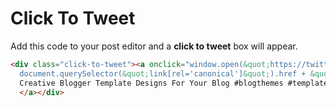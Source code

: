 # Click To Tweet 

Add this code to your post editor and a **click to tweet** box will appear.

```html filename="Click To Tweet" copy
<div class="click-to-tweet"><a onclick="window.open(&quot;https://twitter.com/share?url=&quot; +
  document.querySelector(&quot;link[rel='canonical']&quot;).href + &quot;&amp;text=&quot; + encodeURIComponent(this.innerText) + &quot; - by: @twistblogg &quot;, &quot;sharer&quot;, &quot; toolbar=0, status=0, width=626, height=436&quot;); return false;" rel="nofollow" title="Share to Twitter">
  Creative Blogger Template Designs For Your Blog #blogthemes #templates #creativedesigns
  </a></div>
```